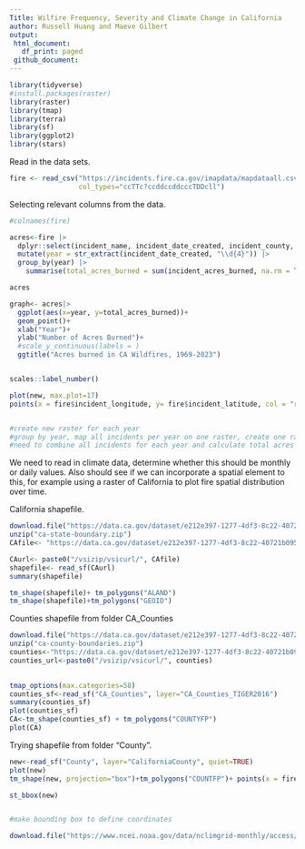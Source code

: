 ```yaml
---
Title: Wilfire Frequency, Severity and Climate Change in California
author: Russell Huang and Maeve Gilbert
output: 
 html_document:
   df_print: paged 
 github_document: 
---
```

```r
library(tidyverse)
#install.packages(raster)
library(raster)
library(tmap)
library(terra)
library(sf)
library(ggplot2)
library(stars)
```

Read in the data sets. 
```r
fire <- read_csv("https://incidents.fire.ca.gov/imapdata/mapdataall.csv",
                 col_types="ccTTc?ccddccddcccTDDcll")
```

Selecting relevant columns from the data. 
```r
#colnames(fire)

acres<-fire |>
  dplyr::select(incident_name, incident_date_created, incident_county, incident_location, incident_acres_burned, incident_longitude, incident_latitude) |>
  mutate(year = str_extract(incident_date_created, "\\d{4}")) |>
  group_by(year) |>
    summarise(total_acres_burned = sum(incident_acres_burned, na.rm = TRUE))

acres
```


```r
graph<- acres|>
  ggplot(aes(x=year, y=total_acres_burned))+
  geom_point()+
  xlab("Year")+
  ylab("Number of Acres Burned")+
  #scale_y_continuous(labels = )
  ggtitle("Acres burned in CA Wildfires, 1969-2023")


scales::label_number()
```


```r
plot(new, max.plot=17)
points(x = fire$incident_longitude, y= fire$incident_latitude, col = "red")


#create new raster for each year
#group by year, map all incidents per year on one raster, create one raster per year
#need to combine all incidents for each year and calculate total acres burned per year
```
We need to read in climate data, determine whether this should be monthly or daily values. Also should see if we can incorporate a spatial element to this, for example using a raster of California to plot fire spatial distribution over time. 

California shapefile. 
```r
download.file("https://data.ca.gov/dataset/e212e397-1277-4df3-8c22-40721b095f33/resource/3db1e426-fb51-44f5-82d5-a54d7c6e188b/download/ca-state-boundary.zip", "ca-state-boundary.zip")
unzip("ca-state-boundary.zip")
CAfile<- "https://data.ca.gov/dataset/e212e397-1277-4df3-8c22-40721b095f33/resource/3db1e426-fb51-44f5-82d5-a54d7c6e188b/download/ca-state-boundary.zip" 

CAurl<- paste0("/vsizip/vsicurl/", CAfile)
shapefile<- read_sf(CAurl)
summary(shapefile)

tm_shape(shapefile)+ tm_polygons("ALAND")
tm_shape(shapefile)+tm_polygons("GEOID")
```

Counties shapefile from folder CA_Counties
```r

download.file("https://data.ca.gov/dataset/e212e397-1277-4df3-8c22-40721b095f33/resource/b0007416-a325-4777-9295-368ea6b710e6/download/ca-county-boundaries.zip", "ca-county-boundaries.zip")
unzip("ca-county-boundaries.zip")
counties<-"https://data.ca.gov/dataset/e212e397-1277-4df3-8c22-40721b095f33/resource/b0007416-a325-4777-9295-368ea6b710e6/download/ca-county-boundaries.zip"
counties_url<-paste0("/vsizip/vsicurl/", counties)

  
tmap_options(max.categories=58) 
counties_sf<-read_sf("CA_Counties", layer="CA_Counties_TIGER2016")
summary(counties_sf)
plot(counties_sf)
CA<-tm_shape(counties_sf) + tm_polygons("COUNTYFP")
plot(CA)

```
Trying shapefile from folder "County".
```r
new<-read_sf("County", layer="CaliforniaCounty", quiet=TRUE)
plot(new)
tm_shape(new, projection="box")+tm_polygons("COUNTFP")+ points(x = fire$incident_longitude, y= fire$incident_latitude, col = "red")

st_bbox(new)


#make bounding box to define coordinates 
```

```r

download.file("https://www.ncei.noaa.gov/data/nclimgrid-monthly/access/nclimgrid_tavg.nc", "nclimgrid_tavg.nc")
```

